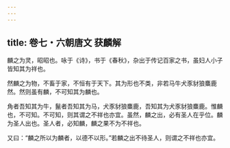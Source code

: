 ```yaml
---
---
---
```

title: 卷七・六朝唐文 获麟解
---

麟之为灵，昭昭也。咏于《诗》，书于《春秋》，杂出于传记百家之书，虽妇人小子皆知其为祥也。

然麟之为物，不畜于家，不恒有于天下。其为形也不类，非若马牛犬豕豺狼麋鹿然。然则虽有麟，不可知其为麟也。

角者吾知其为牛，鬣者吾知其为马，犬豕豺狼麋鹿，吾知其为犬豕豺狼麋鹿。惟麟也，不可知。不可知，则其谓之不祥也亦宜。虽然，麟之出，必有圣人在乎位。麟为圣人出也。圣人者，必知麟，麟之果不为不祥也。

又曰：“麟之所以为麟者，以德不以形。”若麟之出不待圣人，则谓之不祥也亦宜。

